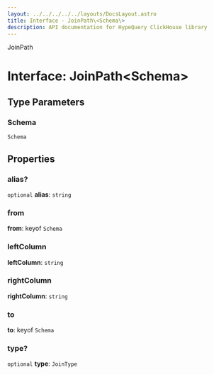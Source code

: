 ```yaml
---
layout: ../../../../../layouts/DocsLayout.astro
title: Interface - JoinPath\<Schema\>
description: API documentation for HypeQuery ClickHouse library
---
```


JoinPath

# Interface: JoinPath\<Schema\>

## Type Parameters

### Schema

`Schema`

## Properties

### alias?

`optional` **alias**: `string`

### from

**from**: keyof `Schema`

### leftColumn

**leftColumn**: `string`

### rightColumn

**rightColumn**: `string`

### to

**to**: keyof `Schema`

### type?

`optional` **type**: `JoinType`

